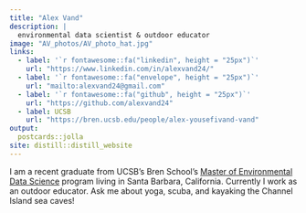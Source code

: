 ```yaml
---
title: "Alex Vand"
description: |
  environmental data scientist & outdoor educator
image: "AV_photos/AV_photo_hat.jpg"
links:
  - label: '`r fontawesome::fa("linkedin", height = "25px")`'
    url: "https://www.linkedin.com/in/alexvand24/"
  - label: '`r fontawesome::fa("envelope", height = "25px")`'
    url: "mailto:alexvand24@gmail.com"
  - label: '`r fontawesome::fa("github", height = "25px")`'
    url: "https://github.com/alexvand24"
  - label: UCSB
    url: "https://bren.ucsb.edu/people/alex-yousefivand-vand"
output:
  postcards::jolla
site: distill::distill_website
---
```

 
I am a recent graduate from UCSB's Bren School's [Master of Environmental Data Science](https://ucsb-meds.github.io/) program living in Santa Barbara, California. Currently I work as an outdoor educator. Ask me about yoga, scuba, and kayaking the Channel Island sea caves!
